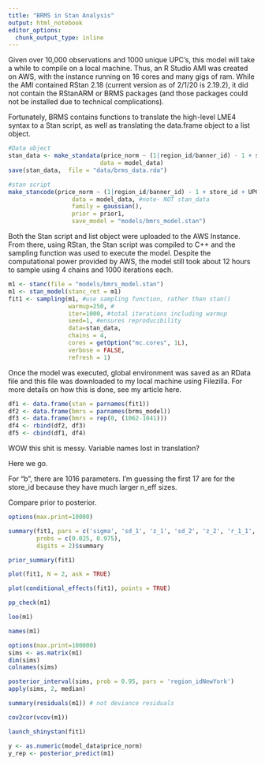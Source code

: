 ```yaml
---
title: "BRMS in Stan Analysis"
output: html_notebook
editor_options: 
  chunk_output_type: inline
---
```

Given over 10,000 observations and 1000 unique UPC's, this model will take a while to compile on a local machine. Thus, an R Studio AMI was created on AWS, with the instance running on 16 cores and many gigs of ram. While the AMI contained RStan 2.18 (current version as of 2/1/20 is 2.19.2), it did not contain the RStanARM or BRMS packages (and those packages could not be installed due to technical complications). 

Fortunately, BRMS contains functions to translate the high-level LME4 syntax to a Stan script, as well as translating the data.frame object to a list object. 

```r
#Data object
stan_data <- make_standata(price_norm ~ (1|region_id/banner_id) - 1 + store_id + UPC, 
                          data = model_data)
save(stan_data,  file = "data/brms_data.rda")
```

```r
#stan script
make_stancode(price_norm ~ (1|region_id/banner_id) - 1 + store_id + UPC, 
                  data = model_data, #note- NOT stan_data
                  family = gaussian(),
                  prior = prior1,
                  save_model = "models/bmrs_model.stan")
```

Both the Stan script and list object were uploaded to the AWS Instance. From there, using RStan, the Stan script was compiled to C++ and the sampling function was used to execute the model. Despite the computational power provided by AWS, the model still took about 12 hours to sample using 4 chains and 1000 iterations each.

```r
m1 <- stanc(file = "models/bmrs_model.stan")
m1 <- stan_model(stanc_ret = m1)
fit1 <- sampling(m1, #use sampling function, rather than stan()
                 warmup=250, #
                 iter=1000, #total iterations including warmup
                 seed=1, #ensures reproducibility 
                 data=stan_data, 
                 chains = 4, 
                 cores = getOption("mc.cores", 1L),
                 verbose = FALSE,
                 refresh = 1)
```

Once the model was executed, global environment was saved as an RData file and this file was downloaded to my local machine using Filezilla. For more details on how this is done, see my article here.

```r
df1 <- data.frame(stan = parnames(fit1))
df2 <- data.frame(bmrs = parnames(brms_model))
df3 <- data.frame(bmrs = rep(0, (1062-1041)))
df4 <- rbind(df2, df3)
df5 <- cbind(df1, df4)
```

WOW this shit is messy. Variable names lost in translation?

Here we go.

For "b", there are 1016 parameters. I'm guessing the first 17 are for the store_id because they have much larger n_eff sizes. 

Compare prior to posterior.

```r
options(max.print=10000)
```

```r
summary(fit1, pars = c('sigma', 'sd_1', 'z_1', 'sd_2', 'z_2', 'r_1_1', 'r_2_1'), 
        probs = c(0.025, 0.975),
        digits = 2)$summary


```

```r
prior_summary(fit1)
```

```r
plot(fit1, N = 2, ask = TRUE)
```

```r
plot(conditional_effects(fit1), points = TRUE) 
```

```r
pp_check(m1)
```

```r
loo(m1)
```


```r
names(m1)
```

```r
options(max.print=100000)
sims <- as.matrix(m1)
dim(sims)
colnames(sims)
```


```r
posterior_interval(sims, prob = 0.95, pars = 'region_idNewYork')
apply(sims, 2, median)
```


```r
summary(residuals(m1)) # not deviance residuals
```

```r
cov2cor(vcov(m1))
```

```r
launch_shinystan(fit1)
```

```r
y <- as.numeric(model_data$price_norm)
y_rep <- posterior_predict(m1)
```

